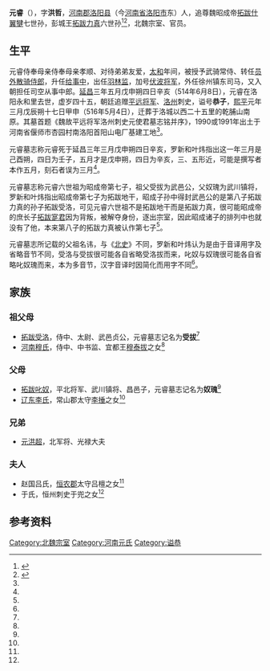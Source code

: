 '''元睿'''（{{bd|470年||514年|6月8日|}}），字'''洪哲'''，[[河南郡|河南郡]][[洛阳县|洛阳县]]（今[[河南省|河南省]][[洛阳市|洛阳市]]东）人，追尊魏昭成帝[[拓跋什翼犍|拓跋什翼犍]]七世孙，彭城王[[拓跋力真|拓跋力真]]六世孙<ref name=autogenerated1>{{Citation| last=徐| first=殿魁| author-link=徐殿魁| year=2014年| title=《河南偃师县杏园村的四座北魏墓》| periodical=《考古》| volume=| issue=1991年09期| pages=818-832| url=http://www.cnki.com.cn/Article/CJFDTOTAL-KAGU199109005.htm| doi=| oclc=| accessdate=2015-05-03| archive-date=2019-05-09| archive-url=https://web.archive.org/web/20190509053729/http://www.cnki.com.cn/Article/CJFDTOTAL-KAGU199109005.htm| dead-url=no}}</ref><ref name=autogenerated1>{{Cite book | author = 罗新，叶炜著 | title = 《新出魏晋南北朝墓志疏证 (修订版)》 | location = 北京市 | publisher = 中华书局  | date =2016.5| pages =74-76 |ISBN =978-7-101-11639-7| accessdate = 2021-07-07 | url = | language= zh-cn| quote = }}</ref>，北魏宗室、官员。

==生平==
元睿侍奉母亲侍奉母亲孝顺、对待弟弟友爱，[[太和_(北魏)|太和]]年间，被授予武骑常侍、转任[[员外散骑侍郎|员外散骑侍郎]]，升任[[给事中|给事中]]，出任[[羽林监|羽林监]]，加号[[伏波将军|伏波将军]]，外任徐州镇东司马，又入朝担任司空从事中郎。[[延昌_(北魏)|延昌]]三年五月戊申朔四日辛亥（514年6月8日），元睿在洛阳永和里去世，虚岁四十五，朝廷追赠[[平远将军|平远将军]]、[[洛州|洛州]]刺史，谥号'''恭子'''，[[熙平|熙平]]元年三月戊辰朔十七日甲申（516年5月4日），迁葬于洛城以西二十五里的乾脯山南原。其墓首题《魏故平远将军洛州刺史元使君墓志铭并序》，1990或1991年出土于河南省偃师市杏园村南洛阳首阳山电厂基建工地<ref name=autogenerated2 />。

元睿墓志称元睿死于延昌三年三月戊申朔四日辛亥，罗新和叶炜指出这一年三月是己酉朔，四日为壬子，五月才是戊申朔，四日为辛亥，三、五形近，可能是撰写者本作五月，刻石者误为三月<ref name=autogenerated2 />。

元睿墓志称元睿六世祖为昭成帝第七子，祖父受拔为武邑公，父奴瑰为武川镇将，罗新和叶炜指出昭成帝第七子为拓跋地干，昭成子孙中得封武邑公的是第八子拓跋力真的孙子拓跋受洛，可见元睿六世祖不是拓跋地干而是拓跋力真，很可能昭成帝的庶长子[[拓跋寔君|拓跋寔君]]因为背叛，被解夺身份，逐出宗室，因此昭成诸子的排列中也就没有了他，本来第八子的拓跋力真被认作第七子<ref name=autogenerated2 />。

元睿墓志所记载的父祖名讳，与《[[北史|北史]]》不同，罗新和叶炜认为是由于音译用字及省略音节不同，受洛与受拔很可能各自省略受洛拔而来，叱奴与奴瑰很可能各自省略叱奴瑰而来，本为多音节，汉字音译时因简化而用字不同<ref name=autogenerated2 />。

==家族==
===祖父母===
*[[拓跋受洛|拓跋受洛]]，侍中、太尉、武邑贞公，元睿墓志记名为'''受拔'''<ref name=autogenerated2 />
*[[河南穆氏|河南穆氏]]，侍中、中书监、宜都王[[穆观|穆泰拔]]之女<ref name=autogenerated2 />

===父母===
*[[拓跋叱奴|拓跋叱奴]]，平北将军、武川镇将、昌邑子，元睿墓志记名为'''奴瑰'''<ref name=autogenerated2 />
*[[辽东李氏|辽东李氏]]，常山郡太守[[李捶|李捶]]之女<ref name=autogenerated2 />

===兄弟===
*[[元洪超|元洪超]]，北军将、光禄大夫

===夫人===
*赵国吕氏，[[恒农郡|恒农郡]]太守吕檀之女<ref name=autogenerated2 />
*于氏，恒州刺史于兜之女<ref name=autogenerated2 />

==参考资料==
{{reflist}}

[[Category:北魏宗室|Category:北魏宗室]]
[[Category:河南元氏|Category:河南元氏]]
[[Category:谥恭|Category:谥恭]]